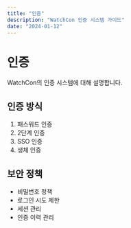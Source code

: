 ```yaml
---
title: "인증"
description: "WatchCon 인증 시스템 가이드"
date: "2024-01-12"
---
```


# 인증

WatchCon의 인증 시스템에 대해 설명합니다.

## 인증 방식

1. 패스워드 인증
2. 2단계 인증
3. SSO 인증
4. 생체 인증

## 보안 정책

- 비밀번호 정책
- 로그인 시도 제한
- 세션 관리
- 인증 이력 관리
